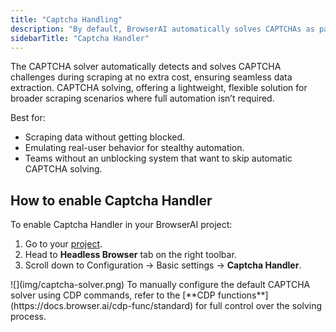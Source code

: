```yaml
---
title: "Captcha Handling"
description: "By default, BrowserAI automatically solves CAPTCHAs as part of its proxy unblocking system, ensuring seamless requests."
sidebarTitle: "Captcha Handler"
---
```


The CAPTCHA solver automatically detects and solves CAPTCHA challenges during scraping at no extra cost, ensuring seamless data extraction. CAPTCHA solving, offering a lightweight, flexible solution for broader scraping scenarios where full automation isn’t required.

Best for:

- Scraping data without getting blocked.
- Emulating real-user behavior for stealthy automation.
- Teams without an unblocking system that want to skip automatic CAPTCHA solving.

## How to enable Captcha Handler

To enable Captcha Handler in your BrowserAI project:

1. Go to your [project](https://browser.ai/dashboard/page/projects).
2. Head to **Headless Browser** tab on the right toolbar.
3. Scroll down to Configuration -\> Basic settings -\> **Captcha Handler**.

<Frame>
  ![](img/captcha-solver.png)
</Frame>

<Note>
  To manually configure the default CAPTCHA solver using CDP commands, refer to the [**CDP functions**](https://docs.browser.ai/cdp-func/standard) for full control over the solving process.
</Note>